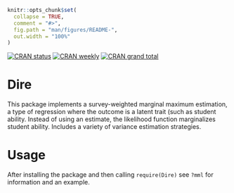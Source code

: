 <!-- README.md is generated from README.Rmd. Please edit that file -->

```r
knitr::opts_chunk$set(
  collapse = TRUE,
  comment = "#>",
  fig.path = "man/figures/README-",
  out.width = "100%"
)
```

<!-- badges: start -->
[![CRAN status](https://www.r-pkg.org/badges/version-ago/Dire)](https://www.r-pkg.org/badges/version-ago/Dire)
[![CRAN weekly](https://cranlogs.r-pkg.org/badges/Dire)](https://cranlogs.r-pkg.org/badges/Dire)
[![CRAN grand total](https://cranlogs.r-pkg.org/badges/grand-total/Dire)](https://cranlogs.r-pkg.org/badges/grand-total/Dire)
<!-- badges: end -->

# Dire
This package implements a survey-weighted marginal maximum estimation, a type of regression where the outcome is a latent trait (such as student ability. Instead of using an estimate, the likelihood function marginalizes student ability. Includes a variety of variance estimation strategies.

# Usage
After installing the package and then calling `require(Dire)` see `?mml` for information and an example.
